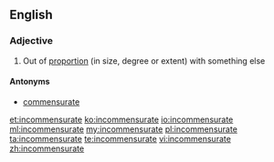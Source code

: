 ==English==

===Adjective===
{{en-adj}}

# Out of [[proportion]] (in size, degree or extent) with something else

====Antonyms====
* [[commensurate]]

[[et:incommensurate]]
[[ko:incommensurate]]
[[io:incommensurate]]
[[ml:incommensurate]]
[[my:incommensurate]]
[[pl:incommensurate]]
[[ta:incommensurate]]
[[te:incommensurate]]
[[vi:incommensurate]]
[[zh:incommensurate]]
